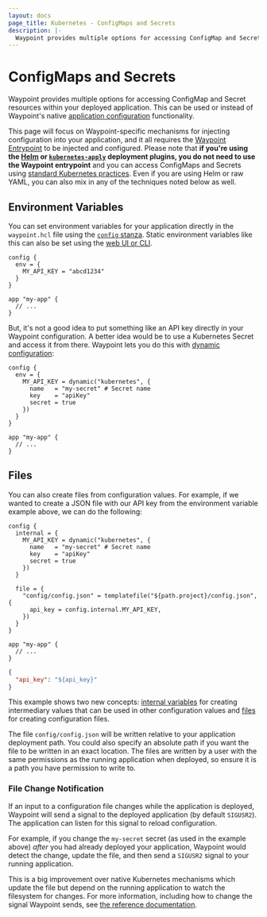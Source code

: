 ```yaml
---
layout: docs
page_title: Kubernetes - ConfigMaps and Secrets
description: |-
  Waypoint provides multiple options for accessing ConfigMap and Secret resources within your deployed application. This can be used or instead of Waypoint's native application configuration.
---
```


# ConfigMaps and Secrets

Waypoint provides multiple options for accessing ConfigMap and Secret resources
within your deployed application. This can be used or instead of Waypoint's native
[application configuration](/docs/app-config) functionality.

This page will focus on Waypoint-specific mechanisms for injecting
configuration into your application, and it all requires the
[Waypoint Entrypoint](/docs/entrypoint) to be injected and configured.
Please note that **if you're using the [Helm](/docs/kubernetes/helm-deploy) or
[`kubernetes-apply`](/docs/kubernetes/kubectl-deploy) deployment plugins,
you do not need to use the Waypoint entrypoint** and you can access
ConfigMaps and Secrets using
[standard Kubernetes practices](https://kubernetes.io/docs/concepts/configuration/configmap/).
Even if you are using Helm or raw YAML, you can also mix in any of the
techniques noted below as well.

## Environment Variables

You can set environment variables for your application directly
in the `waypoint.hcl` file using the [`config` stanza](/docs/waypoint-hcl/config).
Static environment variables like this can also be set using the
[web UI or CLI](/docs/app-config).

```hcl
config {
  env = {
    MY_API_KEY = "abcd1234"
  }
}

app "my-app" {
  // ...
}
```

But, it's not a good idea to put something like an API key directly
in your Waypoint configuration. A better idea would be to use a Kubernetes
Secret and access it from there. Waypoint lets you do this with
[dynamic configuration](/docs/app-config/dynamic):

```hcl
config {
  env = {
    MY_API_KEY = dynamic("kubernetes", {
      name   = "my-secret" # Secret name
      key    = "apiKey"
      secret = true
    })
  }
}

app "my-app" {
  // ...
}
```

## Files

You can also create files from configuration values. For example, if we
wanted to create a JSON file with our API key from the environment variable
example above, we can do the following:

```hcl
config {
  internal = {
    MY_API_KEY = dynamic("kubernetes", {
      name   = "my-secret" # Secret name
      key    = "apiKey"
      secret = true
    })
  }

  file = {
    "config/config.json" = templatefile("${path.project}/config.json", {
      api_key = config.internal.MY_API_KEY,
    })
  }
}

app "my-app" {
  // ...
}
```

```json
{
  "api_key": "${api_key}"
}
```

This example shows two new concepts: [internal variables](/docs/app-config/internal)
for creating intermediary values that can be used in other configuration
values and [files](/docs/app-config/files) for creating configuration files.

The file `config/config.json` will be written relative to your application
deployment path. You could also specify an absolute path if you want the
file to be written in an exact location. The files are written by a user with
the same permissions as the running application when deployed, so ensure it is
a path you have permission to write to.

### File Change Notification

If an input to a configuration file changes while the application is deployed,
Waypoint will send a signal to the deployed application (by default `SIGUSR2`).
The application can listen for this signal to reload configuration.

For example, if you change the `my-secret` secret (as used in the example above)
_after_ you had already deployed your application, Waypoint would detect
the change, update the file, and then send a `SIGUSR2` signal to your
running application.

This is a big improvement over native Kubernetes mechanisms which update the
file but depend on the running application to watch the filesystem for changes.
For more information, including how to change the signal Waypoint sends,
see [the reference documentation](/docs/app-config/files#file-change-signal).
